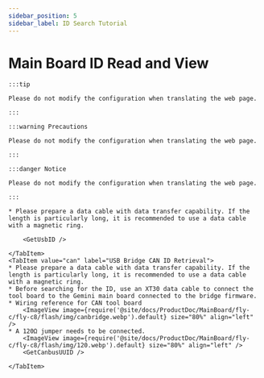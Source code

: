 ```yaml
---
sidebar_position: 5
sidebar_label: ID Search Tutorial
---
```





# Main Board ID Read and View

    :::tip

    Please do not modify the configuration when translating the web page.

    :::

    :::warning Precautions

    Please do not modify the configuration when translating the web page.

    :::

    :::danger Notice

    Please do not modify the configuration when translating the web page.

    :::

<Tabs>
    <TabItem value="usb" label="USB ID Retrieval" default>

    * Please prepare a data cable with data transfer capability. If the length is particularly long, it is recommended to use a data cable with a magnetic ring.
    
        <GetUsbID />
        
    </TabItem>
    <TabItem value="can" label="USB Bridge CAN ID Retrieval">
    * Please prepare a data cable with data transfer capability. If the length is particularly long, it is recommended to use a data cable with a magnetic ring.
    * Before searching for the ID, use an XT30 data cable to connect the tool board to the Gemini main board connected to the bridge firmware.
    * Wiring reference for CAN tool board
        <ImageView image={require('@site/docs/ProductDoc/MainBoard/fly-c/fly-c8/flash/img/canbridge.webp').default} size="80%" align="left" /> 
    * A 120Ω jumper needs to be connected.
        <ImageView image={require('@site/docs/ProductDoc/MainBoard/fly-c/fly-c8/flash/img/120.webp').default} size="80%" align="left" /> 
        <GetCanbusUUID />

    </TabItem>
</Tabs>